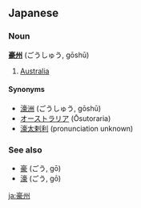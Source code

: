 ==Japanese==
===Noun===
'''[[豪]][[州]]''' (ごうしゅう, gōshū)

# [[Australia]]

====Synonyms====
*[[濠洲]] (ごうしゅう, gōshū)
*[[オーストラリア]] (Ōsutoraria)
*[[濠太剌利]] (pronunciation unknown)

===See also===
*[[豪]] (ごう, gō)
*[[濠]] (ごう, gō)

[[ja:豪州]]